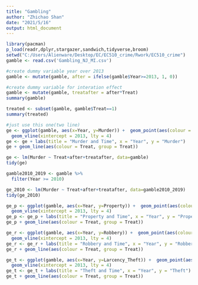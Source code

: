---
title: "Gambling"
author: "Zhichao Shan"
date: "2021/5/16"
output: html_document
---
```{r}
library(pacman)
p_load(readr,dplyr,stargazer,sandwich,tidyverse,broom)
setwd("C:/Users/Alienware/Desktop/EC/EC510_crime/Rwork/EC510_crime")
gamble <- read.csv('Gambling_NJ_MI.csv')
```

```{r}
#create dummy variable year over 2013
gamble <- mutate(gamble, after = ifelse(gamble$Year>=2013, 1, 0))
```

```{r}
#create dummy variable for interation effect
gamble <- mutate(gamble, treatafter = after*Treat)
summary(gamble)
```

```{r}
treated <- subset(gamble, gamble$Treat==1)
summary(treated)
```

```{r}
#just use this one(two line)
ge <- ggplot(gamble, aes(x=Year, y=Murder)) +  geom_point(aes(colour = Treat), size =2) +
  geom_vline(xintercept = 2013, lty = 4)
ge <- ge + labs(title = "Murder and Time", x = "Year", y = "Murder")
ge + geom_line(aes(colour = Treat, group = Treat))
```

```{r}
ge <- lm(Murder ~ Treat+after+treatafter, data=gamble)
tidy(ge)
```

```{r}
gamble2010_2019 <- gamble %>%
  filter(Year >= 2010)
```


```{r}
ge_2010 <- lm(Murder ~ Treat+after+treatafter, data=gamble2010_2019)
tidy(ge_2010)
```

```{r}
ge_p <- ggplot(gamble, aes(x=Year, y=Property)) +  geom_point(aes(colour = Treat), size =2) +
  geom_vline(xintercept = 2013, lty = 4)
ge_p <- ge_p + labs(title = "Property and Time", x = "Year", y = "Property")
ge_p + geom_line(aes(colour = Treat, group = Treat))
```

```{r}
ge_r <- ggplot(gamble, aes(x=Year, y=Robbery)) +  geom_point(aes(colour = Treat), size =2) +
  geom_vline(xintercept = 2013, lty = 4)
ge_r <- ge_r + labs(title = "Robbery and Time", x = "Year", y = "Robbery")
ge_r + geom_line(aes(colour = Treat, group = Treat))
```

```{r}
ge_t <- ggplot(gamble, aes(x=Year, y=Larcency_Theft)) +  geom_point(aes(colour = Treat), size =2) +
  geom_vline(xintercept = 2013, lty = 4)
ge_t <- ge_t + labs(title = "Theft and Time", x = "Year", y = "Theft")
ge_t + geom_line(aes(colour = Treat, group = Treat))
```

